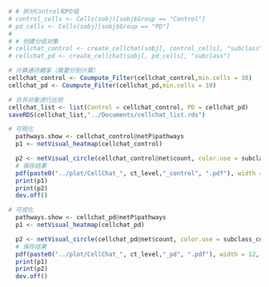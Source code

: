 ```r
# # 拆分Control和PD组
# control_cells <- Cells(sobj)[sobj$Group == "Control"]
# pd_cells <- Cells(sobj)[sobj$Group == "PD"]
# 
# # 创建分组对象
# cellchat_control <- create_cellchat(sobj[, control_cells], "subclass")
# cellchat_pd <- create_cellchat(sobj[, pd_cells], "subclass")

# 计算通讯概率（需要分别计算）
cellchat_control <- Coumpute_Filter(cellchat_control,min.cells = 10)
cellchat_pd <- Coumpute_Filter(cellchat_pd,min.cells = 10)

# 合并对象进行比较
cellchat_list <- list(Control = cellchat_control, PD = cellchat_pd)
saveRDS(cellchat_list,"../Documents/cellchat_list.rds")
```

```r
# 可视化
  pathways.show <- cellchat_control@netP$pathways
  p1 <- netVisual_heatmap(cellchat_control)

  p2 <- netVisual_circle(cellchat_control@net$count, color.use = subclass_colors, vertex.weight = rowSums(cellchat_control@net$count), weight.scale = T, label.edge= F, title.name = "Number of interactions")
  # 保存结果
  pdf(paste0("../plot/CellChat_", ct_level,"_control", ".pdf"), width = 12, height = 8)
  print(p1)
  print(p2)
  dev.off()
```

```r
# 可视化
  pathways.show <- cellchat_pd@netP$pathways
  p1 <- netVisual_heatmap(cellchat_pd)

  p2 <- netVisual_circle(cellchat_pd@net$count, color.use = subclass_colors, vertex.weight = rowSums(cellchat_pd@net$count), weight.scale = T, label.edge= F, title.name = "Number of interactions")
  # 保存结果
  pdf(paste0("../plot/CellChat_", ct_level,"_pd", ".pdf"), width = 12, height = 8)
  print(p1)
  print(p2)
  dev.off()
```